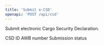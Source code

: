 ```yaml
---
title: 'Submit e-CSD'
openapi: 'POST /api/csd'
---
```


Submit electronic Cargo Security Declaration.


<ParamField status="201" type="CSDResponse">
  <ParamField name="csdId" type="string">
    CSD ID
  </ParamField>
  <ParamField name="awbNumber" type="string">
    AWB number
  </ParamField>
  <ParamField name="status" type="string">
    Submission status
  </ParamField>
</ParamField>
